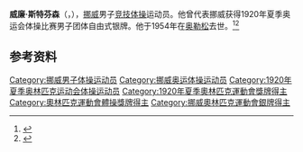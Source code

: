 {{NoteTA|G1=Sports}}
'''威廉·斯特芬森'''（{{lang-no|Wilhelm Steffensen}}，{{bd|1889年|8月15日|1954年|7月26日}}），[[挪威|挪威]]男子[[竞技体操|竞技体操]]运动员。他曾代表挪威获得1920年夏季奥运会体操比赛男子团体自由式银牌。他于1954年在[[奥勒松|奥勒松]]去世。<ref>{{Cite web|title=Wilhelm STEFFENSEN|url=https://www.olympic.org/wilhelm-steffensen|accessdate=2021-03-30|work=International Olympic Committee|archive-date=2017-11-15|archive-url=https://web.archive.org/web/20171115204216/https://www.olympic.org/Wilhelm-Steffensen|dead-url=no}}</ref><ref>{{cite web|url=https://www.olympedia.org/athletes/30848|title=Wilhelm Steffensen|work=Olympedia|accessdate=2021-03-31|archive-date=2021-06-03|archive-url=https://web.archive.org/web/20210603225540/https://www.olympedia.org/athletes/30848|dead-url=no}}</ref>

== 参考资料 ==
{{reflist}}

{{Authority control}}
{{DEFAULTSORT:Steffensen, Wilhelm}}
[[Category:挪威男子体操运动员|Category:挪威男子体操运动员]]
[[Category:挪威奥运体操运动员|Category:挪威奥运体操运动员]]
[[Category:1920年夏季奥林匹克运动会体操运动员|Category:1920年夏季奥林匹克运动会体操运动员]]
[[Category:1920年夏季奧林匹克運動會獎牌得主|Category:1920年夏季奧林匹克運動會獎牌得主]]
[[Category:奧林匹克運動會體操獎牌得主|Category:奧林匹克運動會體操獎牌得主]]
[[Category:挪威奧林匹克運動會銀牌得主|Category:挪威奧林匹克運動會銀牌得主]]